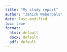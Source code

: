 ```yaml
---
title: "My study report"
author: "Janick Weberpals"
date: last-modified
toc: true
format: 
  html: default
  docx: default
  pdf: default
---
```

